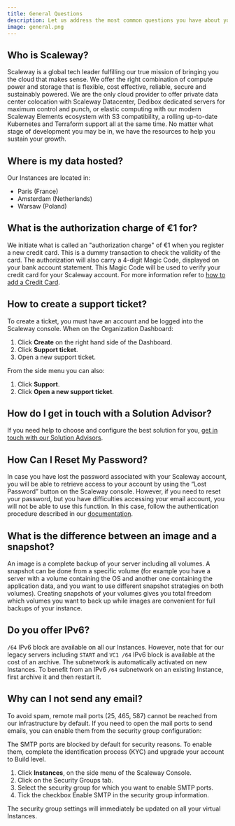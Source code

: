 ```yaml
---
title: General Questions
description: Let us address the most common questions you have about your products, services, and brand as a whole.
image: general.png
---
```


## Who is Scaleway?

Scaleway is a global tech leader fulfilling our true mission of bringing you the cloud that makes sense. We offer the right combination of compute power and storage that is flexible, cost effective, reliable, secure and sustainably powered. 
We are the only cloud provider to offer private data center colocation with Scaleway Datacenter, Dedibox dedicated servers for maximum control and punch, or elastic computing with our modern Scaleway Elements ecosystem with S3 compatibility, a rolling up-to-date Kubernetes and Terraform support all at the same time. 
No matter what stage of development you may be in, we have the resources to help you sustain your growth.

## Where is my data hosted?

Our Instances are located in:
- Paris (France)
- Amsterdam (Netherlands)
- Warsaw (Poland)

## What is the authorization charge of €1 for?

We initiate what is called an "authorization charge" of €1 when you register a new credit card. 
This is a dummy transaction to check the validity of the card. The authorization will also carry a 4-digit Magic Code, displayed on your bank account statement. This Magic Code will be used to verify your credit card for your Scaleway account.
For more information refer to [how to add a Credit Card](console/my-account/how-to/manage-billing-information#how-to-add-a-credit-card).

## How to create a support ticket?

To create a ticket, you must have an account and be logged into the Scaleway console.
When on the Organization Dashboard:

1. Click **Create** on the right hand side of the Dashboard.
2. Click **Support ticket**.
3. Open a new support ticket.

From the side menu you can also:

1. Click **Support**.
2. Click **Open a new support ticket**.

## How do I get in touch with a Solution Advisor? 

If you need help to choose and configure the best solution for you, [get in touch with our Solution Advisors](https://scwexperiences.force.com/contactus/s/?language=en_US).

## How Can I Reset My Password?

In case you have lost the password associated with your Scaleway account, you will be able to retrieve access to your account by using the “Lost Password” button on the Scaleway console.
However, if you need to reset your password, but you have difficulties accessing your email account, you will not be able to use this function. In this case, follow the authentication procedure described in our [documentation](console/my-account/how-to/recover-a-lost-password/).

## What is the difference between an image and a snapshot?

An image is a complete backup of your server including all volumes.
A snapshot can be done from a specific volume (for example you have a server with a volume containing the OS and another one containing the application data, and you want to use different snapshot strategies on both volumes).
Creating snapshots of your volumes gives you total freedom which volumes you want to back up while images are convenient for full backups of your instance.

## Do you offer IPv6?

`/64` IPv6 block are available on all our Instances. However, note that for our legacy servers including `START` and `VC1 /64` IPv6 block is available at the cost of an archive.
The subnetwork is automatically activated on new Instances. To benefit from an IPv6 `/64` subnetwork on an existing Instance, first archive it and then restart it.

## Why can I not send any email?

To avoid spam, remote mail ports (25, 465, 587) cannot be reached from our infrastructure by default. If you need to open the mail ports to send emails, you can enable them from the security group configuration:

<Message type="important">
The SMTP ports are blocked by default for security reasons. To enable them, complete the identification process (KYC) and upgrade your account to Build level.
</Message>

1. Click **Instances**, on the side menu of the Scaleway Console.
2. Click on the Security Groups tab.
3. Select the security group for which you want to enable SMTP ports.
4. Tick the checkbox Enable SMTP in the security group information.

The security group settings will immediately be updated on all your virtual Instances. 
